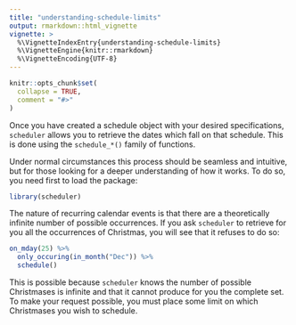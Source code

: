 ```yaml
---
title: "understanding-schedule-limits"
output: rmarkdown::html_vignette
vignette: >
  %\VignetteIndexEntry{understanding-schedule-limits}
  %\VignetteEngine{knitr::rmarkdown}
  %\VignetteEncoding{UTF-8}
---
```


```r
knitr::opts_chunk$set(
  collapse = TRUE,
  comment = "#>"
)
```

Once you have created a schedule object with your desired specifications, 
`scheduler` allows you to retrieve the dates which fall on that schedule. This
is done using the `schedule_*()` family of functions. 

Under normal circumstances this process should be seamless and intuitive, but
for those looking for a deeper understanding of how it works. To do so, you
need first to load the package:

```r
library(scheduler)
```


The nature of recurring calendar events is that there are a theoretically 
infinite number of possible occurrences. If you ask `scheduler` to retrieve
for you all the occurrences of Christmas, you will see that it refuses to do so:

```r
on_mday(25) %>% 
  only_occuring(in_month("Dec")) %>% 
  schedule()
```

This is possible because `scheduler` knows the number of possible Christmases
is infinite and that it cannot produce for you the complete set. To make your
request possible, you must place some limit on which Christmases you wish to
schedule.
